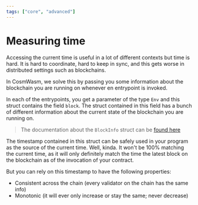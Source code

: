```yaml
---
tags: ["core", "advanced"]
---
```



# Measuring time

Accessing the current time is useful in a lot of different contexts but time is
hard. It is hard to coordinate, hard to keep in sync, and this gets worse in
distributed settings such as blockchains.

In CosmWasm, we solve this by passing you some information about the blockchain
you are running on whenever en entrypoint is invoked.

In each of the entrypoints, you get a parameter of the type `Env` and this
struct contains the field `block`. The struct contained in this field has a
bunch of different information about the current state of the blockchain you are
running on.

> The documentation about the `BlockInfo` struct can be
> [found here](https://docs.rs/cosmwasm-std/latest/cosmwasm_std/struct.BlockInfo.html)

The timestamp contained in this struct can be safely used in your program as the
source of the current time. Well, kinda. It won't be 100% matching the current
time, as it will only definitely match the time the latest block on the
blockchain as of the invocation of your contract.

But you can rely on this timestamp to have the following properties:

- Consistent across the chain (every validator on the chain has the same info)
- Monotonic (it will ever only increase or stay the same; never decrease)
